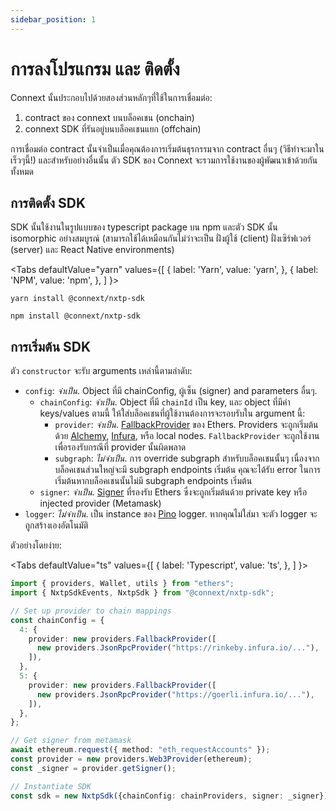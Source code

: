 ```yaml
---
sidebar_position: 1
---
```


# การลงโปรแกรม และ ติดตั้ง

Connext นั้นประกอบไปด้วยสองส่วนหลักๆที่ใช้ในการเชื่อมต่อ:
1. contract ของ connext บนบล็อคเชน (onchain)
2. connext SDK ที่รันอยู่บนบล็อคเชนแยก (offchain)

การเชื่อมต่อ contract นั้นจำเป็นเมื่อคุณต้องการเริ่มต้นธุรกรรมจาก contract อื่นๆ (วิธีทำจะมาในเร็วๆนี้!) และสำหรับอย่างอื่นนั้น ตัว​ SDK ของ Connext จะรวมการใช้งานของผู้พัฒนาเข้าด้วยกันทั้งหมด

## การติดตั้ง SDK

SDK นั้นใช้งานในรูปแบบของ typescript package บน npm และตัว SDK นั้น isomorphic อย่างสมบูรณ์​ (สามารถใช้ได้เหมือนกันไม่ว่าจะเป็น ฝั่งผู้ใช้ (client) ฝั่งเซิร์ฟเวอร์ (server) และ React Native environments)


<Tabs
  defaultValue="yarn"
  values={[
    { label: 'Yarn', value: 'yarn', },
    { label: 'NPM', value: 'npm', },
  ]
}>
<TabItem value="yarn">

```shell
yarn install @connext/nxtp-sdk
```

</TabItem>
<TabItem value="npm">

```shell
npm install @connext/nxtp-sdk
```

</TabItem>
</Tabs>

## การเริ่มต้น SDK

ตัว `constructor` จะรับ arguments เหล่านี้ตามลำดับ:

- `config`: _จำเป็น_. Object ที่มี chainConfig, ผู้เซ็น (signer) and parameters อื่นๆ.
  - `chainConfig`: _จำเป็น_. Object ที่มี `chainId` เป็น key, และ object ที่มีค่า keys/values ตามนี้ ให้ใส่บล็อคเชนที่ผู้ใช้งานต้องการจะรอบรับใน argument นี้:
    - `provider`: _จำเป็น_. [FallbackProvider](https://docs.ethers.io/v5/api/providers/other/#FallbackProvider) ของ Ethers. Providers จะถูกเริ่มต้นด้วย [Alchemy](https://www.alchemy.com), [Infura](https://infura.io), หรือ local nodes. `FallbackProvider` จะถูกใช้งานเพื่อรองรับกรณีที่ provider นั้นผิดพลาด
    - `subgraph`: _ไม่จำเป็น_. การ override subgraph สำหรับบล็อคเชนนั้นๆ เนื่องจากบล็อคเชนส่วนใหญ่จะมี subgraph endpoints เริ่มต้น คุณจะได้รับ error ในการเริ่มต้นหากบล็อคเชนนั้นไม่มี subgraph endpoints เริ่มต้น
  - `signer`: _จำเป็น_. [Signer](https://docs.ethers.io/v5/api/signer/) ที่รองรับ Ethers ซึ่งจะถูกเริ่มต้นด้วย private key หรือ injected provider (Metamask)
- `logger`: _ไม่จำเป็น_. เป็น instance ของ [Pino](https://getpino.io) logger. หากคุณไม่ใส่มา จะตัว logger จะถูกสร้างเองอัตโนมัติ

ตัวอย่างโดยง่าย:

<Tabs
  defaultValue="ts"
  values={[
    { label: 'Typescript', value: 'ts', },
  ]
}>
<TabItem value="ts">

```ts
import { providers, Wallet, utils } from "ethers";
import { NxtpSdkEvents, NxtpSdk } from "@connext/nxtp-sdk";

// Set up provider to chain mappings
const chainConfig = {
  4: {
    provider: new providers.FallbackProvider([
      new providers.JsonRpcProvider("https://rinkeby.infura.io/..."),
    ]),
  },
  5: {
    provider: new providers.FallbackProvider([
      new providers.JsonRpcProvider("https://goerli.infura.io/..."),
    ]),
  },
};

// Get signer from metamask
await ethereum.request({ method: "eth_requestAccounts" });
const provider = new providers.Web3Provider(ethereum);
const _signer = provider.getSigner();

// Instantiate SDK
const sdk = new NxtpSdk({chainConfig: chainProviders, signer: _signer});
```

</TabItem>
</Tabs>